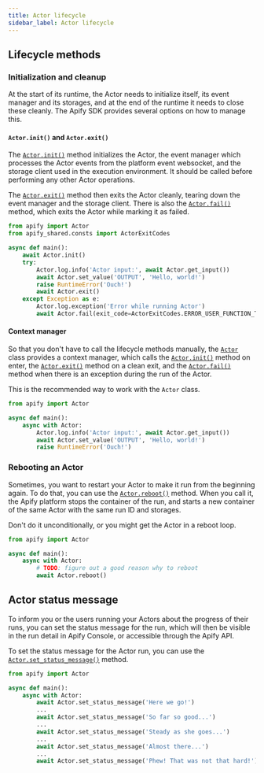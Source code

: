 ```yaml
---
title: Actor lifecycle
sidebar_label: Actor lifecycle
---
```


## Lifecycle methods

### Initialization and cleanup

At the start of its runtime, the Actor needs to initialize itself, its event manager and its storages,
and at the end of the runtime it needs to close these cleanly.
The Apify SDK provides several options on how to manage this.

#### `Actor.init()` and `Actor.exit()`

The [`Actor.init()`](../../reference/class/Actor#init) method initializes the Actor,
the event manager which processes the Actor events from the platform event websocket,
and the storage client used in the execution environment.
It should be called before performing any other Actor operations.

The [`Actor.exit()`](../../reference/class/Actor#exit) method then exits the Actor cleanly,
tearing down the event manager and the storage client.
There is also the [`Actor.fail()`](../../reference/class/Actor#fail) method, which exits the Actor while marking it as failed.

```python title="src/main.py"
from apify import Actor
from apify_shared.consts import ActorExitCodes

async def main():
    await Actor.init()
    try:
        Actor.log.info('Actor input:', await Actor.get_input())
        await Actor.set_value('OUTPUT', 'Hello, world!')
        raise RuntimeError('Ouch!')
        await Actor.exit()
    except Exception as e:
        Actor.log.exception('Error while running Actor')
        await Actor.fail(exit_code=ActorExitCodes.ERROR_USER_FUNCTION_THREW, exception=e)
```

#### Context manager

So that you don't have to call the lifecycle methods manually, the [`Actor`](../../reference/class/Actor) class provides a context manager,
which calls the [`Actor.init()`](../../reference/class/Actor#init) method on enter,
the [`Actor.exit()`](../../reference/class/Actor#exit) method on a clean exit,
and the [`Actor.fail()`](../../reference/class/Actor#fail) method when there is an exception during the run of the Actor.

This is the recommended way to work with the `Actor` class.

```python title="src/main.py"
from apify import Actor

async def main():
    async with Actor:
        Actor.log.info('Actor input:', await Actor.get_input())
        await Actor.set_value('OUTPUT', 'Hello, world!')
        raise RuntimeError('Ouch!')
```

### Rebooting an Actor

Sometimes, you want to restart your Actor to make it run from the beginning again.
To do that, you can use the [`Actor.reboot()`](../../reference/class/Actor#reboot) method.
When you call it, the Apify platform stops the container of the run,
and starts a new container of the same Actor with the same run ID and storages.

Don't do it unconditionally, or you might get the Actor in a reboot loop.

```python title="src/main.py"
from apify import Actor

async def main():
    async with Actor:
        # TODO: figure out a good reason why to reboot
        await Actor.reboot()
```

## Actor status message

To inform you or the users running your Actors about the progress of their runs,
you can set the status message for the run, which will then be visible in the run detail in Apify Console,
or accessible through the Apify API.

To set the status message for the Actor run, you can use the [`Actor.set_status_message()`](../../reference/class/Actor#set_status_message) method.

```python title="src/main.py"
from apify import Actor

async def main():
    async with Actor:
        await Actor.set_status_message('Here we go!')
        ...
        await Actor.set_status_message('So far so good...')
        ...
        await Actor.set_status_message('Steady as she goes...')
        ...
        await Actor.set_status_message('Almost there...')
        ...
        await Actor.set_status_message('Phew! That was not that hard!')
```

